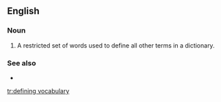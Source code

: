 ==English==
===Noun===
{{en-noun|head=[[define|defining]] [[vocabulary]]|defining vocabularies}}

# {{context|lexicography|lang=en}} A restricted set of words used to define all other terms in a dictionary.

===See also===
* {{projectlink|wikipedia}}

[[tr:defining vocabulary]]